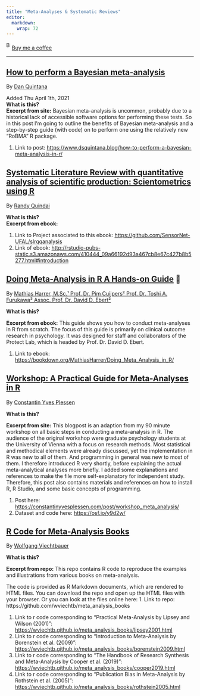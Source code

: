 ```yaml
---
title: "Meta-Analyses & Systematic Reviews"
editor: 
  markdown: 
    wrap: 72
---
```


<link href="https://fonts.googleapis.com/css?family=Cookie" rel="stylesheet"><a class="bmc-button" target="_blank" href="https://www.buymeacoffee.com/JoscelinRocha">![Buy
me a
coffee](https://cdn.buymeacoffee.com/buttons/bmc-new-btn-logo.svg){alt="Buy me a coffee"
width="15" height="21"}Buy me a coffee</a>

------------------------------------------------------------------------

## [How to perform a Bayesian meta-analysis](https://www.dsquintana.blog/how-to-perform-a-bayesian-meta-analysis-in-r/)

By [Dan
Quintana](https://www.dsquintana.blog/how-to-perform-a-bayesian-meta-analysis-in-r/)

Added Thu April 1th, 2021\
**What is this?**\
**Excerpt from site:** Bayesian meta-analysis is uncommon, probably due
to a historical lack of accessible software options for performing these
tests. So in this post I'm going to outline the benefits of Bayesian
meta-analysis and a step-by-step guide (with code) on to perform one
using the relatively new "RoBMA" R package.

1.  Link to post:
    <https://www.dsquintana.blog/how-to-perform-a-bayesian-meta-analysis-in-r/>

## [Systematic Literature Review with quantitative analysis of scientific production: Scientometrics using R](http://rstudio-pubs-static.s3.amazonaws.com/410444_09a66192d93a467cb8e67c427b8b5277.html)

By [Randy
Quindai](http://rstudio-pubs-static.s3.amazonaws.com/410444_09a66192d93a467cb8e67c427b8b5277.html)

**What is this?**\
**Excerpt from ebook:**

1.  Link to Project associated to this ebook:
    <https://github.com/SensorNet-UFAL/slrqqanalysis>
2.  Link of ebook:
    <http://rstudio-pubs-static.s3.amazonaws.com/410444_09a66192d93a467cb8e67c427b8b5277.html#introduction>

## [Doing Meta-Analysis in R A Hands-on Guide](https://bookdown.org/MathiasHarrer/Doing_Meta_Analysis_in_R/) 💯

By [Mathias Harrer, M.Sc.¹ Prof. Dr. Pim Cuijpers² Prof. Dr. Toshi A.
Furukawa³ Assoc. Prof. Dr. David D.
Ebert²](https://bookdown.org/MathiasHarrer/Doing_Meta_Analysis_in_R/)

**What is this?**

**Excerpt from ebook:** This guide shows you how to conduct
meta-analyses in R from scratch. The focus of this guide is primarily on
clinical outcome research in psychology. It was designed for staff and
collaborators of the Protect Lab, which is headed by Prof. Dr. David D.
Ebert.

1.  Link to ebook:
    <https://bookdown.org/MathiasHarrer/Doing_Meta_Analysis_in_R/>

## [Workshop: A Practical Guide for Meta-Analyses in R](https://constantinyvesplessen.com/post/workshop_meta_analysis/)

By [Constantin Yves
Plessen](https://constantinyvesplessen.com/post/workshop_meta_analysis/)

**What is this?**

**Excerpt from site:** This blogpost is an adaption from my 90 minute
workshop on all basic steps in conducting a meta-analysis in R. The
audience of the original workshop were graduate psychology students at
the University of Vienna with a focus on research methods. Most
statistical and methodical elements were already discussed, yet the
implementation in R was new to all of them. And programming in general
was new to most of them. I therefore introduced R very shortly, before
explaining the actual meta-analytical analyses more briefly. I added
some explanations and references to make the file more self-explanatory
for independent study. Therefore, this post also contains materials and
references on how to install R, R Studio, and some basic concepts of
programming.

1.  Post here:
    <https://constantinyvesplessen.com/post/workshop_meta_analysis/>
2.  Dataset and code here: <https://osf.io/y9d2w/>

## [R Code for Meta-Analysis Books](https://github.com/wviechtb/meta_analysis_books)

By [Wolfgang
Viechtbauer](https://github.com/wviechtb/meta_analysis_books)

**What is this?**

**Excerpt from repo:** This repo contains R code to reproduce the
examples and illustrations from various books on meta-analysis.

The code is provided as R Markdown documents, which are rendered to HTML
files. You can download the repo and open up the HTML files with your
browser. Or you can look at the files online here: 1. Link to repo:
https://github.com/wviechtb/meta_analysis_books

1.  Link to r code corresponding to "Practical Meta-Analysis by Lipsey
    and Wilson (2001)":
    <https://wviechtb.github.io/meta_analysis_books/lipsey2001.html>
2.  Link to r code corresponding to "Introduction to Meta-Analysis by
    Borenstein et al. (2009)":
    <https://wviechtb.github.io/meta_analysis_books/borenstein2009.html>
3.  Link to r code corresponding to "The Handbook of Research Synthesis
    and Meta-Analysis by Cooper et al. (2019)":
    <https://wviechtb.github.io/meta_analysis_books/cooper2019.html>
4.  Link to r code corresponding to "Publication Bias in Meta-Analysis
    by Rothstein et al. (2005)":
    <https://wviechtb.github.io/meta_analysis_books/rothstein2005.html>
